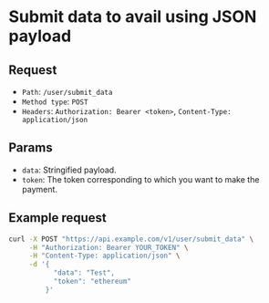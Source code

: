 
# Submit data to avail using JSON payload

## Request

- `Path`: `/user/submit_data`
- `Method type`: `POST`
- `Headers`: `Authorization: Bearer <token>`, `Content-Type: application/json`

## Params

- `data`: Stringified payload.
- `token`: The token corresponding to which you want to make the payment.

## Example request

```bash
curl -X POST "https://api.example.com/v1/user/submit_data" \
     -H "Authorization: Bearer YOUR_TOKEN" \
     -H "Content-Type: application/json" \
     -d '{
           "data": "Test",
           "token": "ethereum"
         }'
```